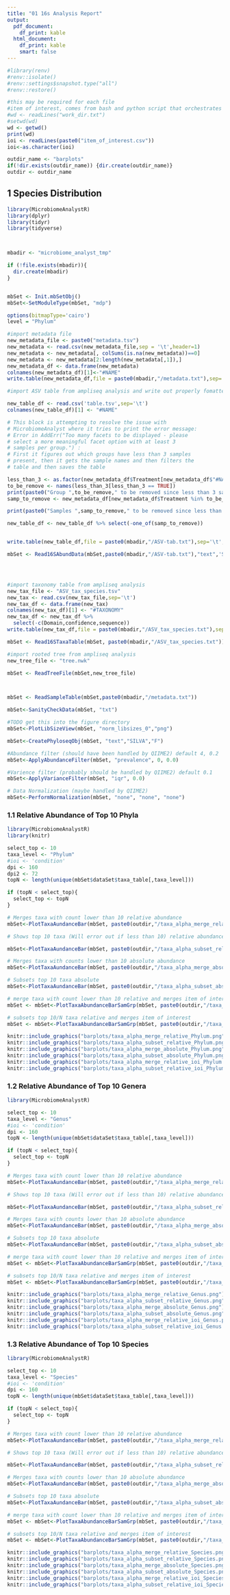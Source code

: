 ```yaml
---
title: "01 16s Analysis Report"
output:
  pdf_document:
    df_print: kable
  html_document:
    df_print: kable
    smart: false
---
```


```r
#library(renv)
#renv::isolate()
#renv::settings$snapshot.type("all")
#renv::restore()
```



```r
#this may be required for each file
#item of interest, comes from bash and python script that orchestrates everything
#wd <- readLines("work_dir.txt")
#setwd(wd)
wd <- getwd()
print(wd)
ioi <- readLines(paste0("item_of_interest.csv"))
ioi<-as.character(ioi)

outdir_name <- "barplots"
if(!dir.exists(outdir_name)) {dir.create(outdir_name)}
outdir <- outdir_name
```

## 1 Species Distribution 

```r
library(MicrobiomeAnalystR)
library(dplyr)
library(tidyr)
library(tidyverse)



mbadir <- "microbiome_analyst_tmp"

if (!file.exists(mbadir)){
  dir.create(mbadir)
}


mbSet <- Init.mbSetObj()
mbSet<-SetModuleType(mbSet, "mdp")

options(bitmapType='cairo')
level = "Phylum"

#import metadata file 
new_metadata_file <- paste0("metadata.tsv")
new_metadata <- read.csv(new_metadata_file,sep = '\t',header=1)
new_metadata <- new_metadata[, colSums(is.na(new_metadata))==0]
new_metadata <- new_metadata[2:length(new_metadata[,1]),]
new_metadata_df <- data.frame(new_metadata)
colnames(new_metadata_df)[1]<-"#NAME"
write.table(new_metadata_df,file = paste0(mbadir,"/metadata.txt"),sep='\t',row.names = F,quote = F)

#import ASV table from ampliseq analysis and write out properly fomatted one

new_table_df <- read.csv('table.tsv',sep='\t')
colnames(new_table_df)[1] <- "#NAME"

# This block is attempting to resolve the issue with
# MicrobiomeAnalyst where it tries to print the error message:
# Error in AddErr("Too many facets to be displayed - please
# select a more meaningful facet option with at least 3
# samples per group.") :
# First it figures out which groups have less than 3 samples
# present, then it gets the sample names and then filters the
# table and then saves the table

less_than_3 <- as.factor(new_metadata_df$Treatment[new_metadata_df$"#NAME" %in% colnames(new_table_df)]) %>% summary() <3
to_be_remove <- names(less_than_3[less_than_3 == TRUE])
print(paste0("Group ",to_be_remove," to be removed since less than 3 samples present"))
samp_to_remove <- new_metadata_df[new_metadata_df$Treatment %in% to_be_remove,]$"#NAME"

print(paste0("Samples ",samp_to_remove," to be removed since less than 3 samples present"))

new_table_df <- new_table_df %>% select(-one_of(samp_to_remove))


write.table(new_table_df,file = paste0(mbadir,"/ASV-tab.txt"),sep='\t',row.names = F)

mbSet <- Read16SAbundData(mbSet,paste0(mbadir,"/ASV-tab.txt"),"text",'SILVA','T')




#import taxonomy table from ampliseq analysis
new_tax_file <- "ASV_tax_species.tsv"
new_tax <- read.csv(new_tax_file,sep='\t')
new_tax_df <- data.frame(new_tax)
colnames(new_tax_df)[1] <- "#TAXONOMY"
new_tax_df <- new_tax_df %>%
  select(-c(Domain,confidence,sequence))
write.table(new_tax_df,file = paste0(mbadir,"/ASV_tax_species.txt"),sep='\t',row.names = F,quote = F)

mbSet <- Read16STaxaTable(mbSet, paste0(mbadir,"/ASV_tax_species.txt"))

#import rooted tree from ampliseq analysis 
new_tree_file <- "tree.nwk"

mbSet <- ReadTreeFile(mbSet,new_tree_file)



mbSet <- ReadSampleTable(mbSet,paste0(mbadir,"/metadata.txt"))

mbSet<-SanityCheckData(mbSet, "txt")

#TODO get this into the figure directory
mbSet<-PlotLibSizeView(mbSet, "norm_libsizes_0","png")

mbSet<-CreatePhyloseqObj(mbSet, "text","SILVA","F")

#Abundance filter (should have been handled by QIIME2) default 4, 0.2
mbSet<-ApplyAbundanceFilter(mbSet, "prevalence", 0, 0.0)

#Varience filter (probably should be handled by QIIME2) default 0.1
mbSet<-ApplyVarianceFilter(mbSet, "iqr", 0.0)

# Data Normalization (maybe handled by QIIME2)
mbSet<-PerformNormalization(mbSet, "none", "none", "none")

```

### 1.1 Relative Abundance of Top 10 Phyla

```r
library(MicrobiomeAnalystR)
library(knitr)

select_top <- 10
taxa_level <- "Phylum"
#ioi <- 'condition'
dpi <- 160
dpi2 <- 72
topN <- length(unique(mbSet$dataSet$taxa_table[,taxa_level]))

if (topN < select_top){
  select_top <- topN
}

# Merges taxa with count lower than 10 relative abundance
mbSet<-PlotTaxaAundanceBar(mbSet, paste0(outdir,"/taxa_alpha_merge_relative_",taxa_level),taxa_level,ioi, "none", "barnorm",10, "set3","sum",10, "bottom", "F", "png",dpi = dpi)

# Shows top 10 taxa (Will error out if less than 10) relative abundance

mbSet<-PlotTaxaAundanceBar(mbSet, paste0(outdir,"/taxa_alpha_subset_relative_",taxa_level),taxa_level,ioi, "none", "barnorm",10, "set3","sum",select_top, "top", "F", "png",dpi = dpi)

# Merges taxa with counts lower than 10 absolute abundance
mbSet<-PlotTaxaAundanceBar(mbSet, paste0(outdir,"/taxa_alpha_merge_absolute_",taxa_level),taxa_level,ioi, "none", "barraw",10, "set3","sum",10, "bottom", "F", "png",dpi = dpi)

# Subsets top 10 taxa absolute
mbSet<-PlotTaxaAundanceBar(mbSet, paste0(outdir,"/taxa_alpha_subset_absolute_",taxa_level),taxa_level,ioi, "none", "barraw",10, "set3","sum",select_top, "top", "F", "png",dpi = dpi)

# merge taxa with count lower than 10 relative and merges item of interest
mbSet <- mbSet<-PlotTaxaAbundanceBarSamGrp(mbSet, paste0(outdir,"/taxa_alpha_merge_relative_ioi_",taxa_level),taxa_level, ioi, "none", "barnorm",10,"set3","sum", 10, "bottom", "F", "png",dpi = dpi2)

# subsets top 10/N taxa relative and merges item of interest
mbSet <- mbSet<-PlotTaxaAbundanceBarSamGrp(mbSet, paste0(outdir,"/taxa_alpha_subset_relative_ioi_",taxa_level),taxa_level,ioi, "none", "barnorm",10,"set3","sum", select_top, "top", "F", "png",dpi=dpi2)

knitr::include_graphics("barplots/taxa_alpha_merge_relative_Phylum.png")
knitr::include_graphics("barplots/taxa_alpha_subset_relative_Phylum.png")
knitr::include_graphics("barplots/taxa_alpha_merge_absolute_Phylum.png")
knitr::include_graphics("barplots/taxa_alpha_subset_absolute_Phylum.png")
knitr::include_graphics("barplots/taxa_alpha_merge_relative_ioi_Phylum.png")
knitr::include_graphics("barplots/taxa_alpha_subset_relative_ioi_Phylum.png")
```

### 1.2 Relative Abundance of Top 10 Genera

```r
library(MicrobiomeAnalystR)

select_top <- 10
taxa_level <- "Genus"
#ioi <- 'condition'
dpi <- 160
topN <- length(unique(mbSet$dataSet$taxa_table[,taxa_level]))

if (topN < select_top){
  select_top <- topN
}

# Merges taxa with count lower than 10 relative abundance
mbSet<-PlotTaxaAundanceBar(mbSet, paste0(outdir,"/taxa_alpha_merge_relative_",taxa_level),taxa_level,ioi, "none", "barnorm",10, "set3","sum",10, "bottom", "F", "png",dpi = dpi)

# Shows top 10 taxa (Will error out if less than 10) relative abundance

mbSet<-PlotTaxaAundanceBar(mbSet, paste0(outdir,"/taxa_alpha_subset_relative_",taxa_level),taxa_level,ioi, "none", "barnorm",10, "set3","sum",select_top, "top", "F", "png",dpi = dpi)

# Merges taxa with counts lower than 10 absolute abundance
mbSet<-PlotTaxaAundanceBar(mbSet, paste0(outdir,"/taxa_alpha_merge_absolute_",taxa_level),taxa_level,ioi, "none", "barraw",10, "set3","sum",10, "bottom", "F", "png",dpi = dpi)

# Subsets top 10 taxa absolute
mbSet<-PlotTaxaAundanceBar(mbSet, paste0(outdir,"/taxa_alpha_subset_absolute_",taxa_level),taxa_level,ioi, "none", "barraw",10, "set3","sum",select_top, "top", "F", "png",dpi = dpi)

# merge taxa with count lower than 10 relative and merges item of interest
mbSet <- mbSet<-PlotTaxaAbundanceBarSamGrp(mbSet, paste0(outdir,"/taxa_alpha_merge_relative_ioi_",taxa_level),taxa_level, ioi, "none", "barnorm",10,"set3","sum", 10, "bottom", "F", "png",dpi=dpi2)

# subsets top 10/N taxa relative and merges item of interest
mbSet <- mbSet<-PlotTaxaAbundanceBarSamGrp(mbSet, paste0(outdir,"/taxa_alpha_subset_relative_ioi_",taxa_level),taxa_level,ioi, "none", "barnorm",10,"set3","sum", select_top, "top", "F", "png",dpi=dpi2)

knitr::include_graphics("barplots/taxa_alpha_merge_relative_Genus.png")
knitr::include_graphics("barplots/taxa_alpha_subset_relative_Genus.png")
knitr::include_graphics("barplots/taxa_alpha_merge_absolute_Genus.png")
knitr::include_graphics("barplots/taxa_alpha_subset_absolute_Genus.png")
knitr::include_graphics("barplots/taxa_alpha_merge_relative_ioi_Genus.png")
knitr::include_graphics("barplots/taxa_alpha_subset_relative_ioi_Genus.png")
```

### 1.3 Relative Abundance of Top 10 Species

```r
library(MicrobiomeAnalystR)

select_top <- 10
taxa_level <- "Species"
#ioi <- 'condition'
dpi <- 160
topN <- length(unique(mbSet$dataSet$taxa_table[,taxa_level]))

if (topN < select_top){
  select_top <- topN
}

# Merges taxa with count lower than 10 relative abundance
mbSet<-PlotTaxaAundanceBar(mbSet, paste0(outdir,"/taxa_alpha_merge_relative_",taxa_level),taxa_level,ioi, "none", "barnorm",10, "set3","sum",10, "bottom", "F", "png",dpi = dpi)

# Shows top 10 taxa (Will error out if less than 10) relative abundance

mbSet<-PlotTaxaAundanceBar(mbSet, paste0(outdir,"/taxa_alpha_subset_relative_",taxa_level),taxa_level,ioi, "none", "barnorm",10, "set3","sum",select_top, "top", "F", "png",dpi = dpi)

# Merges taxa with counts lower than 10 absolute abundance
mbSet<-PlotTaxaAundanceBar(mbSet, paste0(outdir,"/taxa_alpha_merge_absolute_",taxa_level),taxa_level,ioi, "none", "barraw",10, "set3","sum",10, "bottom", "F", "png",dpi = dpi)

# Subsets top 10 taxa absolute
mbSet<-PlotTaxaAundanceBar(mbSet, paste0(outdir,"/taxa_alpha_subset_absolute_",taxa_level),taxa_level,ioi, "none", "barraw",10, "set3","sum",select_top, "top", "F", "png",dpi = dpi)

# merge taxa with count lower than 10 relative and merges item of interest
mbSet <- mbSet<-PlotTaxaAbundanceBarSamGrp(mbSet, paste0(outdir,"/taxa_alpha_merge_relative_ioi_",taxa_level),taxa_level, ioi, "none", "barnorm",10,"set3","sum", 10, "bottom", "F", "png",dpi=dpi2)

# subsets top 10/N taxa relative and merges item of interest
mbSet <- mbSet<-PlotTaxaAbundanceBarSamGrp(mbSet, paste0(outdir,"/taxa_alpha_subset_relative_ioi_",taxa_level),taxa_level,ioi, "none", "barnorm",10,"set3","sum", select_top, "top", "F", "png",dpi=dpi2)

knitr::include_graphics("barplots/taxa_alpha_merge_relative_Species.png")
knitr::include_graphics("barplots/taxa_alpha_subset_relative_Species.png")
knitr::include_graphics("barplots/taxa_alpha_merge_absolute_Species.png")
knitr::include_graphics("barplots/taxa_alpha_subset_absolute_Species.png")
knitr::include_graphics("barplots/taxa_alpha_merge_relative_ioi_Species.png")
knitr::include_graphics("barplots/taxa_alpha_subset_relative_ioi_Species.png")

```
